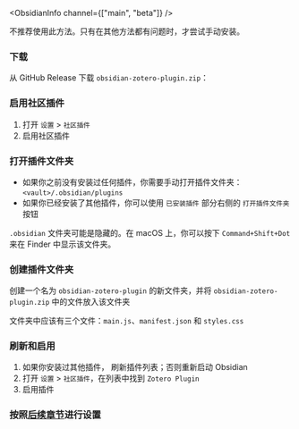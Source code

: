 
<ObsidianInfo channel={["main", "beta"]} />

<Callout type="warning">
  不推荐使用此方法。只有在其他方法都有问题时，才尝试手动安装。
</Callout>

<Steps>

### 下载

从 GitHub Release 下载 `obsidian-zotero-plugin.zip`： <ReleaseLink />

### 启用社区插件

1. 打开 `设置` > `社区插件`
2. 启用社区插件

### 打开插件文件夹

- 如果你之前没有安装过任何插件，你需要手动打开插件文件夹：`<vault>/.obsidian/plugins`
- 如果你已经安装了其他插件，你可以使用 `已安装插件` 部分右侧的 `打开插件文件夹` 按钮

<Callout>

`.obsidian` 文件夹可能是隐藏的。在 macOS 上，你可以按下 `Command+Shift+Dot` 来在 Finder 中显示该文件夹。

</Callout>

### 创建插件文件夹

创建一个名为 `obsidian-zotero-plugin` 的新文件夹，并将 `obsidian-zotero-plugin.zip` 中的文件放入该文件夹

文件夹中应该有三个文件：`main.js`、`manifest.json` 和 `styles.css`

### 刷新和启用

1. 如果你安装过其他插件， 刷新插件列表；否则重新启动 Obsidian
2. 打开 `设置` > `社区插件`，在列表中找到 `Zotero Plugin`
3. 启用插件

### 按照[后续章节](#初始配置)进行设置

</Steps>